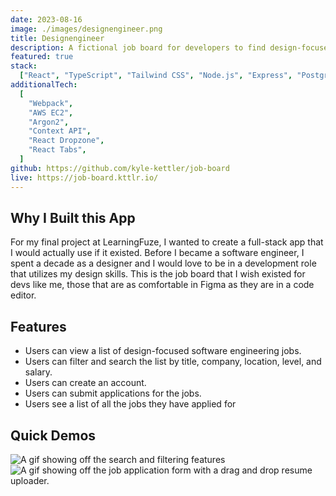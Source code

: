 ```yaml
---
date: 2023-08-16
image: ./images/designengineer.png
title: Designengineer
description: A fictional job board for developers to find design-focused development roles.
featured: true
stack:
  ["React", "TypeScript", "Tailwind CSS", "Node.js", "Express", "PostgreSQL"]
additionalTech:
  [
    "Webpack",
    "AWS EC2",
    "Argon2",
    "Context API",
    "React Dropzone",
    "React Tabs",
  ]
github: https://github.com/kyle-kettler/job-board
live: https://job-board.kttlr.io/
---
```



## Why I Built this App

For my final project at LearningFuze, I wanted to create a full-stack app that I would actually use if it existed. Before I became a software engineer, I spent a decade as a designer and I would love to be in a development role that utilizes my design skills. This is the job board that I wish existed for devs like me, those that are as comfortable in Figma as they are in a code editor.

## Features

- Users can view a list of design-focused software engineering jobs.
- Users can filter and search the list by title, company, location, level, and salary.
- Users can create an account.
- Users can submit applications for the jobs.
- Users see a list of all the jobs they have applied for

## Quick Demos

<Image
  src={gif1}
  alt="A gif showing off the search and filtering features"
  width={800}
  height={650}
/>
<Image
  src={gif2}
  alt="A gif showing off the job application form with a drag and drop resume uploader."
  width={800}
  height={650}
/>
